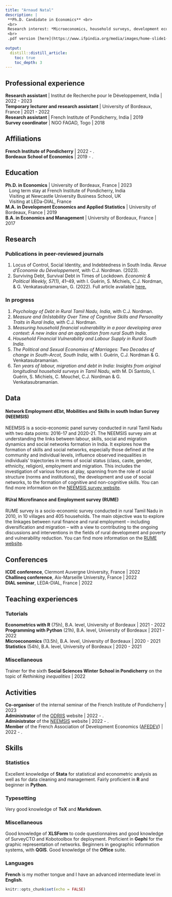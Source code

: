 ```yaml
---
title: "Arnaud Natal"
description: |
 **Ph.D. Candidate in Economics** <br>
 <br>
 Research interest: *Microeconomics, household surveys, development economics, household finances, behavioural economics.* <br>
 <br>
 .pdf version [here](https://www.ifpindia.org/media/images/home-slide1-entrance.original.jpg)
   
output:
  distill::distill_article:
    toc: true
    toc_depth: 3
---
```




## Professional experience

**Research assistant** | Institut de Recherche pour le Développement, India | 2022 - 2023 <br>
**Temporary lecturer and research assistant** | University of Bordeaux, France | 2021 - 2022 <br>
**Research assistant** | French Institute of Pondicherry, India | 2019 <br>
**Survey coordinator** | NGO FAGAD, Togo | 2018







## Affiliations

**French Institute of Pondicherry** | 2022 - .  <br>
**Bordeaux School of Economics** | 2019 - .  <br>









## Education

**Ph.D. in Economics** | University of Bordeaux, France | 2023  <br>
   Long  term stay at French Institute of Pondicherry, India <br>
   Visiting at Newcastle University Business School, UK <br>
   Visiting at LEDa-DIAL, France <br>
**M.A. in Development Economics and Applied Statistics** | University of Bordeaux, France | 2019 <br>
**B.A. in Economics and Management** | University of Bordeaux, France | 2017  <br>









## Research

### Publications in peer-reviewed journals

1. Locus of Control, Social Identity, and Indebtedness in South India. *Revue d'Économie du Développement*, with C.J. Nordman. (2023).
1. Surviving Debt, Survival Debt in Times of Lockdown. *Economic & Political Weekly, 57*(1), 41–49, with I. Guérin, S. Michiels, C.J. Nordman, & G. Venkatasubramanian, G. (2022).  Full article available [here.](https://www.researchgate.net/publication/357617209_Surviving_Debt_and_Survival_Debt_in_Times_of_Lockdown)



### In progress

1. *Psychology of Debt in Rural Tamil Nadu, India*, with C.J. Nordman.
1. *Measure and (In)stability Over Time of Cognitive Skills and Personality Traits in Rural India*, with C.J. Nordman.
1. *Measuring household financial vulnerability in a poor developing area context: A new index and an application from rural South India*.
1. *Household Financial Vulnerability and Labour Supply in Rural South India*.
1. *The Political and Sexual Economies of Marriages: Two Decades of change in South-Arcot, South India*, with I. Guérin, C.J. Nordman & G. Venkatasubramanian.
1. *Ten years of labour, migration and debt in India: Insights from original longitudinal household surveys in Tamil Nadu*, with M. Di Santolo, I. Guérin, S. Michiels, C. Mouchel, C.J. Nordman & G. Venkatasubramanian.







## Data

#### Network Employment dEbt, Mobilities and Skills in south Indian Survey (NEEMSIS)

NEEMSIS is a socio-economic panel survey conducted in rural Tamil Nadu with two data points: 2016-17 and 2020-21. The NEEMSIS survey aim at understanding the links between labour, skills, social and migration dynamics and social networks formation in India. It explores how the formation of skills and social networks, especially those defined at the community and individual levels, influence observed inequalities in individuals’ trajectories in terms of social status (class, caste, gender, ethnicity, religion), employment and migration. This includes the investigation of various forces at play, spanning from the role of social structure (norms and institutions), the development and use of social networks, to the formation of cognitive and non-cognitive skills.
You can find more information on the [NEEMSIS survey website](https://neemsis.hypotheses.org/).

#### RUral Microfinance and Employment survey (RUME)

RUME survey is a socio-economic survey conducted in rural Tamil Nadu in 2010, in 10 villages and 405 households. The main objective was to explore the linkages between rural finance and rural employment – including diversification and migration – with a view to contributing to the ongoing discussions and interventions in the fields of rural development and poverty and vulnerability reduction.
You can find more information on the [RUME website](https://odriis.hypotheses.org/rume).









## Conferences

**ICDE conference**, Clermont Auvergne University, France | 2022 <br>
**Challineq conference**, Aix-Marseille University, France | 2022 <br>
**DIAL seminar**, LEDA-DIAL, France | 2022 <br>







## Teaching experiences

### Tutorials

**Econometrics with R** (75h), B.A. level, University of Bordeaux | 2021 - 2022 <br>
**Programming with Python** (21h), B.A. level, University of Bordeaux | 2021 - 2022 <br>
**Microeconomics** (13.5h), B.A. level, University of Bordeaux | 2020 - 2021 <br>
**Statistics** (54h), B.A. level, University of Bordeaux | 2020 - 2021 <br>

### Miscellaneous

Trainer for the sixth **Social Sciences Winter School in Pondicherry** on the topic of *Rethinking inequalities* | 2022 <br>








## Activities

**Co-organiser** of the internal seminar of the French Institute of Pondicherry | 2023 <br>
**Administrator** of the [ODRIIS](https://odriis.hypotheses.org/) website | 2022 - . <br>
**Administrator** of the [NEEMSIS](https://odriis.hypotheses.org/) website | 2022 - . <br>
**Member** of the French Association of Development Economics ([AFEDEV](https://afedev.fr/)) | 2022 - . <br>










## Skills

### Statistics

Excellent knowledge of **Stata** for statistical and econometric analysis as well as for data cleaning and management.
Fairly proficient in **R** and beginner in **Python**.

### Typesetting

Very good knowledge of **TeX** and **Markdown**.

### Miscellaneous

Good knowledge of **XLSForm** to code questionnaires and good knowledge of SurveyCTO and Kobotoolbox for deployment.
Proficient in **Gephi** for the graphic representation of networks.
Beginners in geographic information systems, with **QGIS**.
Good knowledge of the **Office** suite.

### Languages

**French** is my mother tongue and I have an advanced intermediate level in **English**.


```r
knitr::opts_chunk$set(echo = FALSE)


```


